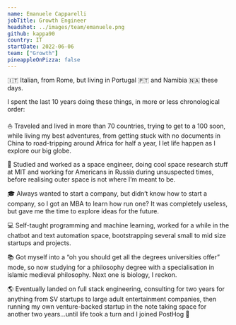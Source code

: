 ```yaml
---
name: Emanuele Capparelli
jobTitle: Growth Engineer
headshot: ../images/team/emanuele.png
github: kappa90
country: IT
startDate: 2022-06-06
team: ["Growth"]
pineappleOnPizza: false
---
```

🇮🇹 Italian, from Rome, but living in Portugal 🇵🇹 and Namibia 🇳🇦 these days.

I spent the last 10 years doing these things, in more or less chronological order:

⛵ Traveled and lived in more than 70 countries, trying to get to a 100 soon, while living my best adventures, from getting stuck with no documents in China to road-tripping around Africa for half a year, I let life happen as I explore our big globe.

🚀 Studied and worked as a space engineer, doing cool space research stuff at MIT and working for Americans in Russia during unsuspected times, before realising outer space is not where I’m meant to be.

🎓 Always wanted to start a company, but didn’t know how to start a company, so I got an MBA to learn how run one? It was completely useless, but gave me the time to explore ideas for the future.

💻 Self-taught programming and machine learning, worked for a while in the chatbot and text automation space, bootstrapping several small to mid size startups and projects.

📚 Got myself into a “oh you should get all the degrees universities offer” mode, so now studying for a philosophy degree with a specialisation in islamic medieval philosophy. Next one is biology, I reckon.

🌎 Eventually landed on full stack engineering, consulting for two years for anything from SV startups to large adult entertainment companies, then running my own venture-backed startup in the note taking space for another two years…until life took a turn and I joined PostHog 🦔
